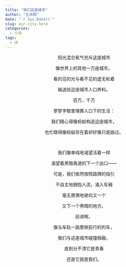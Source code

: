 ---
title: "我们这座城市"
author: "王诗翔"
date: "`r Sys.Date()`"
slug: our-city-here
categories:
  - 小诗
tags:
  - 诗
---

<center>
阳光混合氧气充斥这座城市

像世界上的其他一万座城市。

看的见的光与看不见的虚无和着

输送给这座城市人口养料。

百万，千万

寥寥字眼里埋葬人口下的生活：

我们精心得像蚂蚁构造这座城市，

也忙碌得像蚂蚁存在着却好像只是路过。

<br>

我们像单纯地渴望活着一样

渴望着黑暗甬道的下一个出口——

可是，我们依然按照路牌的指引

不自主地拥抱人流，涌入车厢

毫无畏惧地驶向又一个

又下一个黑暗的地方。

前进啊，

像与车轨一路摩擦前行的列车，

我们与这座城市碰撞相融，

直到分不清它是青春

还是它就是我们。


</center>

